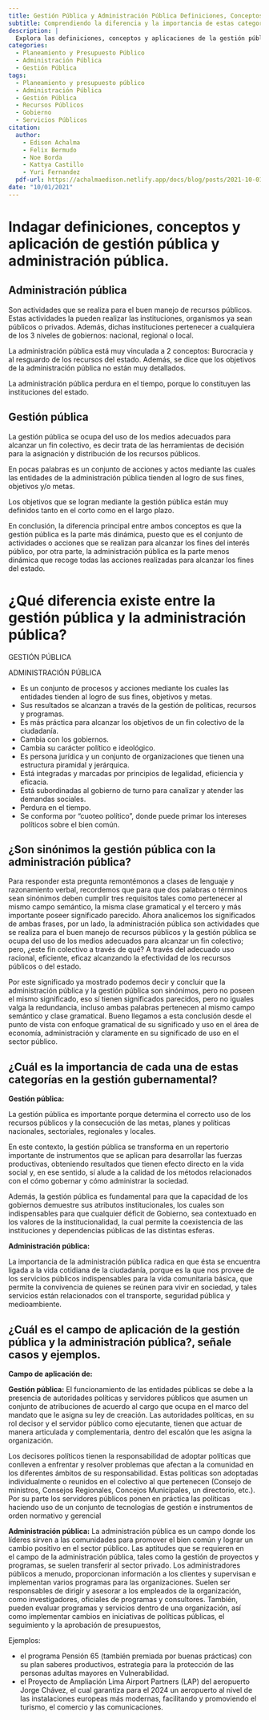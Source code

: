 ```yaml
---
title: Gestión Pública y Administración Pública Definiciones, Conceptos y Aplicación
subtitle: Comprendiendo la diferencia y la importancia de estas categorías en el ámbito gubernamental.
description: |
  Explora las definiciones, conceptos y aplicaciones de la gestión pública y la administración pública en este artículo informativo. Aprende cómo estas categorías están estrechamente relacionadas con el buen manejo de los recursos públicos y el logro de metas colectivas. Descubre las diferencias clave entre gestión pública y administración pública, así como su importancia en la gestión gubernamental.
categories:
  - Planeamiento y Presupuesto Público
  - Administración Pública
  - Gestión Pública
tags:
  - Planeamiento y presupuesto público
  - Administración Pública
  - Gestión Pública
  - Recursos Públicos
  - Gobierno
  - Servicios Públicos
citation:
  author:
    - Edison Achalma 
    - Felix Bermudo
    - Noe Borda 
    - Kattya Castillo 
    - Yuri Fernandez
  pdf-url: https://achalmaedison.netlify.app/docs/blog/posts/2021-10-01-gestion-publica-administracion-publica-definiciones-conceptos-aplicacion/index.pdf
date: "10/01/2021"
---
```


# Indagar definiciones, conceptos y aplicación de gestión pública y administración pública.

## Administración pública

Son actividades que se realiza para el buen manejo de recursos públicos. Estas actividades la pueden realizar las instituciones, organismos ya sean públicos o privados. Además, dichas instituciones pertenecer a cualquiera de los 3 niveles de gobiernos: nacional, regional o local.

La administración pública está muy vinculada a 2 conceptos: Burocracia y al resguardo de los recursos del estado. Además, se dice que los objetivos de la administración pública no están muy detallados.

La administración pública perdura en el tiempo, porque lo constituyen las instituciones del estado.

## Gestión pública

La gestión pública se ocupa del uso de los medios adecuados para alcanzar un fin colectivo, es decir trata de las herramientas de decisión para la asignación y distribución de los recursos públicos.

En pocas palabras es un conjunto de acciones y actos mediante las cuales las entidades de la administración pública tienden al logro de sus fines, objetivos y/o metas.

Los objetivos que se logran mediante la gestión pública están muy definidos tanto en el corto como en el largo plazo.

En conclusión, la diferencia principal entre ambos conceptos es que la gestión pública es la parte más dinámica, puesto que es el conjunto de actividades o acciones que se realizan para alcanzar los fines del interés público, por otra parte, la administración pública es la parte menos dinámica que recoge todas las acciones realizadas para alcanzar los fines del estado.

# ¿Qué diferencia existe entre la gestión pública y la administración pública?

GESTIÓN PÚBLICA

ADMINISTRACIÓN PÚBLICA

-   Es un conjunto de procesos y acciones mediante los cuales las entidades tienden al logro de sus fines, objetivos y metas.
-   Sus resultados se alcanzan a través de la gestión de políticas, recursos y programas.
-   Es más práctica para alcanzar los objetivos de un fin colectivo de la ciudadanía.
-   Cambia con los gobiernos.
-   Cambia su carácter político e ideológico.
-   Es persona jurídica y un conjunto de organizaciones que tienen una estructura piramidal y jerárquica.
-   Está integradas y marcadas por principios de legalidad, eficiencia y eficacia.
-   Está subordinadas al gobierno de turno para canalizar y atender las demandas sociales.
-   Perdura en el tiempo.
-   Se conforma por "cuoteo político", donde puede primar los intereses políticos sobre el bien común.

## ¿Son sinónimos la gestión pública con la administración pública?

Para responder esta pregunta remontémonos a clases de lenguaje y razonamiento verbal, recordemos que para que dos palabras o términos sean sinónimos deben cumplir tres requisitos tales como pertenecer al mismo campo semántico, la misma clase gramatical y el tercero y más importante poseer significado parecido. Ahora analicemos los significados de ambas frases, por un lado, la administración pública son actividades que se realiza para el buen manejo de recursos públicos y la gestión pública se ocupa del uso de los medios adecuados para alcanzar un fin colectivo; pero, ¿este fin colectivo a través de qué? A través del adecuado uso racional, eficiente, eficaz alcanzando la efectividad de los recursos públicos o del estado.

Por este significado ya mostrado podemos decir y concluir que la administración pública y la gestión pública son sinónimos, pero no poseen el mismo significado, eso sí tienen significados parecidos, pero no iguales valga la redundancia, incluso ambas palabras pertenecen al mismo campo semántico y clase gramatical. Bueno llegamos a esta conclusión desde el punto de vista con enfoque gramatical de su significado y uso en el área de economía, administración y claramente en su significado de uso en el sector público.

## ¿Cuál es la importancia de cada una de estas categorías en la gestión gubernamental?

**Gestión pública:**

La gestión pública es importante porque determina el correcto uso de los recursos públicos y la consecución de las metas, planes y políticas nacionales, sectoriales, regionales y locales.

En este contexto, la gestión pública se transforma en un repertorio importante de instrumentos que se aplican para desarrollar las fuerzas productivas, obteniendo resultados que tienen efecto directo en la vida social y, en ese sentido, sí alude a la calidad de los métodos relacionados con el cómo gobernar y cómo administrar la sociedad.

Además, la gestión pública es fundamental para que la capacidad de los gobiernos demuestre sus atributos institucionales, los cuales son indispensables para que cualquier déficit de Gobierno, sea contextuado en los valores de la institucionalidad, la cual permite la coexistencia de las instituciones y dependencias públicas de las distintas esferas.

**Administración pública:**

La importancia de la administración pública radica en que ésta se encuentra ligada a la vida cotidiana de la ciudadanía, porque es la que nos provee de los servicios públicos indispensables para la vida comunitaria básica, que permite la convivencia de quienes se reúnen para vivir en sociedad, y tales servicios están relacionados con el transporte, seguridad pública y medioambiente.

## ¿Cuál es el campo de aplicación de la gestión pública y la administración pública?, señale casos y ejemplos.

**Campo de aplicación de:**

**Gestión pública:** El funcionamiento de las entidades públicas se debe a la presencia de autoridades políticas y servidores públicos que asumen un conjunto de atribuciones de acuerdo al cargo que ocupa en el marco del mandato que le asigna su ley de creación. Las autoridades políticas, en su rol decisor y el servidor público como ejecutante, tienen que actuar de manera articulada y complementaria, dentro del escalón que les asigna la organización.

Los decisores políticos tienen la responsabilidad de adoptar políticas que conlleven a enfrentar y resolver problemas que afectan a la comunidad en los diferentes ámbitos de su responsabilidad. Estas políticas son adoptadas individualmente o reunidos en el colectivo al que pertenecen (Consejo de ministros, Consejos Regionales, Concejos Municipales, un directorio, etc.). Por su parte los servidores públicos ponen en práctica las políticas haciendo uso de un conjunto de tecnologías de gestión e instrumentos de orden normativo y gerencial

**Administración pública:** La administración pública es un campo donde los líderes sirven a las comunidades para promover el bien común y lograr un cambio positivo en el sector público. Las aptitudes que se requieren en el campo de la administración pública, tales como la gestión de proyectos y programas, se suelen transferir al sector privado. Los administradores públicos a menudo, proporcionan información a los clientes y supervisan e implementan varios programas para las organizaciones. Suelen ser responsables de dirigir y asesorar a los empleados de la organización, como investigadores, oficiales de programas y consultores. También, pueden evaluar programas y servicios dentro de una organización, así como implementar cambios en iniciativas de políticas públicas, el seguimiento y la aprobación de presupuestos,

Ejemplos:

-   el programa Pensión 65 (también premiada por buenas prácticas) con su plan saberes productivos, estrategia para la protección de las personas adultas mayores en Vulnerabilidad.
-   el Proyecto de Ampliación Lima Airport Partners (LAP) del aeropuerto Jorge Chávez, el cual garantiza para el 2024 un aeropuerto al nivel de las instalaciones europeas más modernas, facilitando y promoviendo el turismo, el comercio y las comunicaciones.